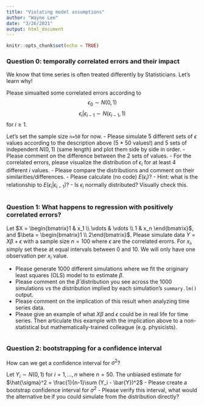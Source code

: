 ```yaml
---
title: "Violating model assumptions"
author: "Wayne Lee"
date: "3/26/2021"
output: html_document
---
```


```r
knitr::opts_chunk$set(echo = TRUE)
```

### Question 0: temporally correlated errors and their impact

We know that time series is often treated differently by Statisticians. Let's learn why!

Please simualted some correlated errors according to
$$\epsilon_0 \sim N(0, 1)$$
$$\epsilon_i|\epsilon_{i-1} \sim N(\epsilon_{i-1}, 1)$$
for $i \geq 1$.

Let's set the sample size `n=50` for now.
- Please simulate 5 different sets of $\epsilon$ values according to the description above (5 * 50 values!) and 5 sets of independent $N(0, 1)$ (same length) and plot them side by side in order.
  - Please comment on the difference between the 2 sets of values.
- For the correlated errors, please visualize the distribution of $\epsilon_i$ for at least 4 different $i$ values.
  - Please compare the distributions and comment on their similarities/differences.
- Please calculate (no code) $E(\epsilon_i)$?
  - Hint: what is the relationship to $E(\epsilon_i|\epsilon_{i-1})$?
- Is $\epsilon_i$ normally distributed? Visually check this.

```r

```


### Question 1: What happens to regression with positively correlated errors?

Let $X = \begin{bmatrix}1 & x_1 \\ \vdots & \vdots \\ 1 & x_n \end{bmatrix}$, and $\beta = \begin{bmatrix}1 \\ 2\end{bmatrix}$. Please simulate data $Y = X\beta + \epsilon$ with a sample size $n=100$ where $\epsilon$ are the correlated erorrs.
For $x_i$, simply set these at equal intervals between 0 and 10. We will only have one observation per $x_i$ value.

- Please generate 1000 different simulations where we fit the originary least squares (OLS) model to to estimate $\beta$.
- Please comment on the $\hat{\beta}$ distribution you see across the 1000 simulations vs the distribution implied by each simulation's `summary.lm()` output.
- Please comment on the implication of this result when analyzing time series data.
- Please give an example of what $X\beta$ and $\epsilon$ could be in real life for time series. Then articulate this example with the implication above to a non-statistical but mathematically-trained colleague (e.g. physicists).

```r

```

### Question 2: bootstrapping for a confidence interval

How can we get a confidence interval for $\sigma^2$?

Let $Y_i \sim N(0, 1)$ for $i=1, \dots, n$ where $n=50$.
The unbiased estimate for $\hat{\sigma}^2 = \frac{1}{n-1}\sum (Y_i - \bar{Y})^2$
- Please create a bootstrap confidence interval for $\sigma^2$
- Please verify this interval, what would the alternative be if you could simulate from the distribution directly?

```r

```
